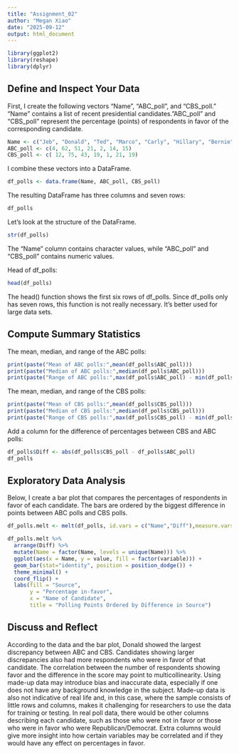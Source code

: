 ```yaml
---
title: "Assignment_02"
author: "Megan Xiao"
date: "2025-09-12"
output: html_document
---
```


```r
library(ggplot2)
library(reshape)
library(dplyr)
```

## Define and Inspect Your Data

First, I create the following vectors "Name", "ABC_poll", and "CBS_poll."
"Name" contains a list of recent presidential candidates."ABC_poll" and "CBS_poll" represent the percentage (points) of respondents in favor of the corresponding candidate.


```r
Name <- c("Jeb", "Donald", "Ted", "Marco", "Carly", "Hillary", "Bernie")
ABC_poll <- c(4, 62, 51, 21, 2, 14, 15)
CBS_poll <- c( 12, 75, 43, 19, 1, 21, 19)
```

I combine these vectors into a DataFrame.

```r
df_polls <- data.frame(Name, ABC_poll, CBS_poll)
```

The resulting DataFrame has three columns and seven rows:

```r
df_polls
```
Let's look at the structure of the DataFrame.

```r
str(df_polls)
```
The "Name" column contains character values, while "ABC_poll" and "CBS_poll" contains numeric values. 

Head of df_polls:
```r
head(df_polls)
```
The head() function shows the first six rows of df_polls. Since df_polls only has seven rows, this function is not really necessary. It's better used for large data sets.

## Compute Summary Statistics

The mean, median, and range of the ABC polls:

```r
print(paste("Mean of ABC polls:",mean(df_polls$ABC_poll)))
print(paste("Median of ABC polls:",median(df_polls$ABC_poll)))
print(paste("Range of ABC polls:",max(df_polls$ABC_poll) - min(df_polls$ABC_poll)))

```
The mean, median, and range of the CBS polls:
```r
print(paste("Mean of CBS polls:",mean(df_polls$CBS_poll)))
print(paste("Median of CBS polls:",median(df_polls$CBS_poll)))
print(paste("Range of CBS polls:",max(df_polls$CBS_poll) - min(df_polls$CBS_poll)))
```
Add a column for the difference of percentages between CBS and ABC polls:

```r
df_polls$Diff <- abs(df_polls$CBS_poll - df_polls$ABC_poll)
df_polls
```

## Exploratory Data Analysis

Below, I create a bar plot that compares the percentages of respondents in favor of each candidate. The bars are ordered by the biggest difference in points between ABC polls and CBS polls.

```r
df_polls.melt <- melt(df_polls, id.vars = c("Name","Diff"),measure.vars = c("ABC_poll","CBS_poll"))

df_polls.melt %>%
  arrange(Diff) %>%
  mutate(Name = factor(Name, levels = unique(Name))) %>%
  ggplot(aes(x = Name, y = value, fill = factor(variable))) + 
  geom_bar(stat="identity", position = position_dodge()) +
  theme_minimal() +
  coord_flip() +
  labs(fill = "Source",
       y = "Percentage in-favor",
       x = "Name of Candidate",
       title = "Polling Points Ordered by Difference in Source")
```
## Discuss and Reflect

According to the data and the bar plot, Donald showed the largest discrepancy between ABC and CBS. Candidates showing larger discrepancies also had more respondents who were in favor of that candidate. The correlation between the number of respondents showing favor and the difference in the score may point to multicollinearity.
Using made-up data may introduce bias and inaccurate data, especially if one does not have any background knowledge in the subject. Made-up data is also not indicative of real life and, in this case, where the sample consists of little rows and columns, makes it challenging for researchers to use the data for training or testing. In real poll data, there would be other columns describing each candidate, such as those who were not in favor or those who were in favor who were Republican/Democrat. Extra columns would give more insight into how certain variables may be correlated and if they would have any effect on percentages in favor. 
